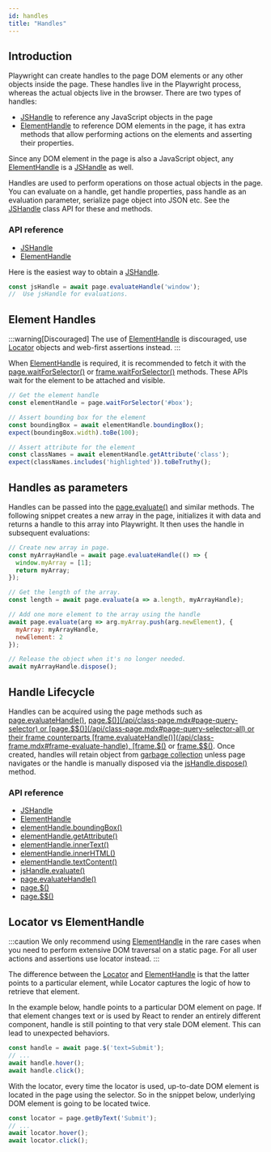 ```yaml
---
id: handles
title: "Handles"
---
```


## Introduction

Playwright can create handles to the page DOM elements or any other objects inside the page. These handles live in the Playwright process, whereas the actual objects live in the browser. There are two types of handles:
- [JSHandle] to reference any JavaScript objects in the page
- [ElementHandle] to reference DOM elements in the page, it has extra methods that allow performing actions on the elements and asserting their properties.

Since any DOM element in the page is also a JavaScript object, any [ElementHandle] is a [JSHandle] as well.

Handles are used to perform operations on those actual objects in the page. You can evaluate on a handle, get handle properties, pass handle as an evaluation parameter, serialize page object into JSON etc. See the [JSHandle] class API for these and methods.

### API reference
- [JSHandle]
- [ElementHandle]

Here is the easiest way to obtain a [JSHandle].

```js
const jsHandle = await page.evaluateHandle('window');
//  Use jsHandle for evaluations.
```

## Element Handles

:::warning[Discouraged]
The use of [ElementHandle] is discouraged, use [Locator] objects and web-first assertions instead.
:::

When [ElementHandle] is required, it is recommended to fetch it with the [page.waitForSelector()](/api/class-page.mdx#page-wait-for-selector) or [frame.waitForSelector()](/api/class-frame.mdx#frame-wait-for-selector) methods. These APIs wait for the element to be attached and visible.

```js
// Get the element handle
const elementHandle = page.waitForSelector('#box');

// Assert bounding box for the element
const boundingBox = await elementHandle.boundingBox();
expect(boundingBox.width).toBe(100);

// Assert attribute for the element
const classNames = await elementHandle.getAttribute('class');
expect(classNames.includes('highlighted')).toBeTruthy();
```

## Handles as parameters

Handles can be passed into the [page.evaluate()](/api/class-page.mdx#page-evaluate) and similar methods. The following snippet creates a new array in the page, initializes it with data and returns a handle to this array into Playwright. It then uses the handle in subsequent evaluations:

```js
// Create new array in page.
const myArrayHandle = await page.evaluateHandle(() => {
  window.myArray = [1];
  return myArray;
});

// Get the length of the array.
const length = await page.evaluate(a => a.length, myArrayHandle);

// Add one more element to the array using the handle
await page.evaluate(arg => arg.myArray.push(arg.newElement), {
  myArray: myArrayHandle,
  newElement: 2
});

// Release the object when it's no longer needed.
await myArrayHandle.dispose();
```

## Handle Lifecycle

Handles can be acquired using the page methods such as [page.evaluateHandle()](/api/class-page.mdx#page-evaluate-handle), [page.$()](/api/class-page.mdx#page-query-selector) or [page.$$()](/api/class-page.mdx#page-query-selector-all) or their frame counterparts [frame.evaluateHandle()](/api/class-frame.mdx#frame-evaluate-handle), [frame.$()](/api/class-frame.mdx#frame-query-selector) or [frame.$$()](/api/class-frame.mdx#frame-query-selector-all). Once created, handles will retain object from [garbage collection](https://developer.mozilla.org/en-US/docs/Web/JavaScript/Memory_Management) unless page navigates or the handle is manually disposed via the [jsHandle.dispose()](/api/class-jshandle.mdx#js-handle-dispose) method.

### API reference
- [JSHandle]
- [ElementHandle]
- [elementHandle.boundingBox()](/api/class-elementhandle.mdx#element-handle-bounding-box)
- [elementHandle.getAttribute()](/api/class-elementhandle.mdx#element-handle-get-attribute)
- [elementHandle.innerText()](/api/class-elementhandle.mdx#element-handle-inner-text)
- [elementHandle.innerHTML()](/api/class-elementhandle.mdx#element-handle-inner-html)
- [elementHandle.textContent()](/api/class-elementhandle.mdx#element-handle-text-content)
- [jsHandle.evaluate()](/api/class-jshandle.mdx#js-handle-evaluate)
- [page.evaluateHandle()](/api/class-page.mdx#page-evaluate-handle)
- [page.$()](/api/class-page.mdx#page-query-selector)
- [page.$$()](/api/class-page.mdx#page-query-selector-all)

## Locator vs ElementHandle

:::caution
We only recommend using [ElementHandle] in the rare cases when you need to perform extensive DOM traversal on a static page. For all user actions and assertions use locator instead.
:::

The difference between the [Locator] and [ElementHandle] is that the latter points to a particular element, while Locator captures the logic of how to retrieve that element.

In the example below, handle points to a particular DOM element on page. If that element changes text or is used by React to render an entirely different component, handle is still pointing to that very stale DOM element. This can lead to unexpected behaviors.

```js
const handle = await page.$('text=Submit');
// ...
await handle.hover();
await handle.click();
```

With the locator, every time the locator is used, up-to-date DOM element is located in the page using the selector. So in the snippet below, underlying DOM element is going to be located twice.

```js
const locator = page.getByText('Submit');
// ...
await locator.hover();
await locator.click();
```


[Accessibility]: /api/class-accessibility.mdx "Accessibility"
[Android]: /api/class-android.mdx "Android"
[AndroidDevice]: /api/class-androiddevice.mdx "AndroidDevice"
[AndroidInput]: /api/class-androidinput.mdx "AndroidInput"
[AndroidSocket]: /api/class-androidsocket.mdx "AndroidSocket"
[AndroidWebView]: /api/class-androidwebview.mdx "AndroidWebView"
[APIRequest]: /api/class-apirequest.mdx "APIRequest"
[APIRequestContext]: /api/class-apirequestcontext.mdx "APIRequestContext"
[APIResponse]: /api/class-apiresponse.mdx "APIResponse"
[APIResponseAssertions]: /api/class-apiresponseassertions.mdx "APIResponseAssertions"
[Browser]: /api/class-browser.mdx "Browser"
[BrowserContext]: /api/class-browsercontext.mdx "BrowserContext"
[BrowserServer]: /api/class-browserserver.mdx "BrowserServer"
[BrowserType]: /api/class-browsertype.mdx "BrowserType"
[CDPSession]: /api/class-cdpsession.mdx "CDPSession"
[Clock]: /api/class-clock.mdx "Clock"
[ConsoleMessage]: /api/class-consolemessage.mdx "ConsoleMessage"
[Coverage]: /api/class-coverage.mdx "Coverage"
[Dialog]: /api/class-dialog.mdx "Dialog"
[Download]: /api/class-download.mdx "Download"
[Electron]: /api/class-electron.mdx "Electron"
[ElectronApplication]: /api/class-electronapplication.mdx "ElectronApplication"
[ElementHandle]: /api/class-elementhandle.mdx "ElementHandle"
[FileChooser]: /api/class-filechooser.mdx "FileChooser"
[Frame]: /api/class-frame.mdx "Frame"
[FrameLocator]: /api/class-framelocator.mdx "FrameLocator"
[GenericAssertions]: /api/class-genericassertions.mdx "GenericAssertions"
[JSHandle]: /api/class-jshandle.mdx "JSHandle"
[Keyboard]: /api/class-keyboard.mdx "Keyboard"
[Locator]: /api/class-locator.mdx "Locator"
[LocatorAssertions]: /api/class-locatorassertions.mdx "LocatorAssertions"
[Logger]: /api/class-logger.mdx "Logger"
[Mouse]: /api/class-mouse.mdx "Mouse"
[Page]: /api/class-page.mdx "Page"
[PageAssertions]: /api/class-pageassertions.mdx "PageAssertions"
[Playwright]: /api/class-playwright.mdx "Playwright"
[PlaywrightAssertions]: /api/class-playwrightassertions.mdx "PlaywrightAssertions"
[Request]: /api/class-request.mdx "Request"
[Response]: /api/class-response.mdx "Response"
[Route]: /api/class-route.mdx "Route"
[Selectors]: /api/class-selectors.mdx "Selectors"
[SnapshotAssertions]: /api/class-snapshotassertions.mdx "SnapshotAssertions"
[TimeoutError]: /api/class-timeouterror.mdx "TimeoutError"
[Touchscreen]: /api/class-touchscreen.mdx "Touchscreen"
[Tracing]: /api/class-tracing.mdx "Tracing"
[Video]: /api/class-video.mdx "Video"
[WebError]: /api/class-weberror.mdx "WebError"
[WebSocket]: /api/class-websocket.mdx "WebSocket"
[Worker]: /api/class-worker.mdx "Worker"
[Fixtures]: /api/class-fixtures.mdx "Fixtures"
[FullConfig]: /api/class-fullconfig.mdx "FullConfig"
[FullProject]: /api/class-fullproject.mdx "FullProject"
[Test]: /api/class-test.mdx "Test"
[TestConfig]: /api/class-testconfig.mdx "TestConfig"
[TestInfo]: /api/class-testinfo.mdx "TestInfo"
[TestInfoErrorMatcherResult]: /api/class-testinfoerrormatcherresult.mdx "TestInfoErrorMatcherResult"
[TestInfoError]: /api/class-testinfoerror.mdx "TestInfoError"
[TestOptions]: /api/class-testoptions.mdx "TestOptions"
[TestProject]: /api/class-testproject.mdx "TestProject"
[WorkerInfo]: /api/class-workerinfo.mdx "WorkerInfo"
[Location]: /api/class-location.mdx "Location"
[Reporter]: /api/class-reporter.mdx "Reporter"
[Suite]: /api/class-suite.mdx "Suite"
[TestCase]: /api/class-testcase.mdx "TestCase"
[TestErrorMatcherResult]: /api/class-testerrormatcherresult.mdx "TestErrorMatcherResult"
[TestError]: /api/class-testerror.mdx "TestError"
[TestResult]: /api/class-testresult.mdx "TestResult"
[TestStep]: /api/class-teststep.mdx "TestStep"
[Element]: https://developer.mozilla.org/en-US/docs/Web/API/element "Element"
[EvaluationArgument]: /evaluating.mdx#evaluation-argument "EvaluationArgument"
[Promise]: https://developer.mozilla.org/en-US/docs/Web/JavaScript/Reference/Global_Objects/Promise "Promise"
[iterator]: https://developer.mozilla.org/en-US/docs/Web/JavaScript/Reference/Iteration_protocols "Iterator"
[origin]: https://developer.mozilla.org/en-US/docs/Glossary/Origin "Origin"
[selector]: https://developer.mozilla.org/en-US/docs/Web/CSS/CSS_Selectors "selector"
[Serializable]: https://developer.mozilla.org/en-US/docs/Web/JavaScript/Reference/Global_Objects/JSON/stringify#Description "Serializable"
[UIEvent.detail]: https://developer.mozilla.org/en-US/docs/Web/API/UIEvent/detail "UIEvent.detail"
[UnixTime]: https://en.wikipedia.org/wiki/Unix_time "Unix Time"
[xpath]: https://developer.mozilla.org/en-US/docs/Web/XPath "xpath"

[Array]: https://developer.mozilla.org/en-US/docs/Web/JavaScript/Reference/Global_Objects/Array "Array"
[boolean]: https://developer.mozilla.org/en-US/docs/Web/JavaScript/Data_structures#Boolean_type "Boolean"
[Buffer]: https://nodejs.org/api/buffer.html#buffer_class_buffer "Buffer"
[ChildProcess]: https://nodejs.org/api/child_process.html "ChildProcess"
[Error]: https://nodejs.org/api/errors.html#errors_class_error "Error"
[EventEmitter]: https://nodejs.org/api/events.html#events_class_eventemitter "EventEmitter"
[function]: https://developer.mozilla.org/en-US/docs/Web/JavaScript/Reference/Global_Objects/Function "Function"
[FormData]: https://developer.mozilla.org/en-US/docs/Web/API/FormData "FormData"
[Map]: https://developer.mozilla.org/en-US/docs/Web/JavaScript/Reference/Global_Objects/Map "Map"
[Metadata]: https://developer.mozilla.org/en-US/docs/Web/JavaScript/Reference/Global_Objects/Object "Object&lt;string, any&gt;"
[null]: https://developer.mozilla.org/en-US/docs/Web/JavaScript/Reference/Global_Objects/null "null"
[number]: https://developer.mozilla.org/en-US/docs/Web/JavaScript/Data_structures#Number_type "Number"
[Object]: https://developer.mozilla.org/en-US/docs/Web/JavaScript/Reference/Global_Objects/Object "Object"
[Promise]: https://developer.mozilla.org/en-US/docs/Web/JavaScript/Reference/Global_Objects/Promise "Promise"
[Readable]: https://nodejs.org/api/stream.html#stream_class_stream_readable "Readable"
[ReadStream]: https://nodejs.org/api/fs.html#class-fsreadstream "ReadStream"
[RegExp]: https://developer.mozilla.org/en-US/docs/Web/JavaScript/Reference/Global_Objects/RegExp "RegExp"
[string]: https://developer.mozilla.org/en-US/docs/Web/JavaScript/Data_structures#String_type "string"
[void]: https://developer.mozilla.org/en-US/docs/Web/JavaScript/Reference/Global_Objects/undefined "void"
[URL]: https://nodejs.org/api/url.html "URL"
[URLSearchParams]: https://developer.mozilla.org/en-US/docs/Web/API/URLSearchParams "URLSearchParams"

[all available image tags]: https://mcr.microsoft.com/en-us/product/playwright/about "all available image tags"
[Microsoft Artifact Registry]: https://mcr.microsoft.com/en-us/product/playwright/about "Microsoft Artifact Registry"
[Dockerfile.jammy]: https://github.com/microsoft/playwright/blob/main/utils/docker/Dockerfile.jammy "Dockerfile.jammy"
